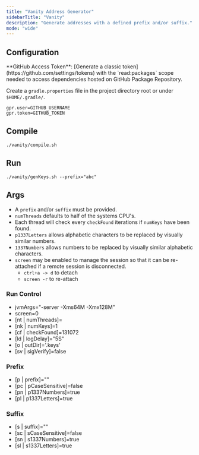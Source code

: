 ```yaml
---
title: "Vanity Address Generator"
sidebarTitle: "Vanity"
description: "Generate addresses with a defined prefix and/or suffix."
mode: "wide"
---
```


<Card title="GitHub Repository" icon="github" horizontal={true} href="https://github.com/sava-software/sava/tree/main/vanity#vanity-address-generator" />

## Configuration

<Info>
  **GitHub Access Token**: [Generate a classic token](https://github.com/settings/tokens) with the `read:packages` scope needed to access
  dependencies hosted on GitHub Package Repository.
</Info>

Create a `gradle.properties` file in the project directory root or under `$HOME/.gradle/`.

```properties
gpr.user=GITHUB_USERNAME
gpr.token=GITHUB_TOKEN
```

## Compile

```shell
./vanity/compile.sh
```

## Run

```shell
./vanity/genKeys.sh --prefix="abc"
```

## Args

* A `prefix` and/or `suffix` must be provided.
* `numThreads` defaults to half of the systems CPU's.
* Each thread will check every `checkFound` iterations if `numKeys` have been found.
* `p1337Letters` allows alphabetic characters to be replaced by visually similar numbers.
* `1337Numbers` allows numbers to be replaced by visually similar alphabetic characters.
* `screen` may be enabled to manage the session so that it can be re-attached if a remote session is disconnected.
    * `ctrl+a -> d` to detach
    * `screen -r` to re-attach

### Run Control

- jvmArgs="-server -Xms64M -Xmx128M"
- screen=0
- [nt | numThreads]=
- [nk | numKeys]=1
- [cf | checkFound]=131072
- [ld | logDelay]="5S"
- [o | outDir]='.keys'
- [sv | sigVerify]=false

### Prefix

- [p | prefix]=""
- [pc | pCaseSensitive]=false
- [pn | p1337Numbers]=true
- [pl | p1337Letters]=true

### Suffix

- [s | suffix]=""
- [sc | sCaseSensitive]=false
- [sn | s1337Numbers]=true
- [sl | s1337Letters]=true
